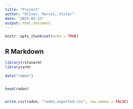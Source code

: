 ```yaml
---
title: "Project"
author: "Oliver, Marvin, Victor"
date: "2025-03-23"
output: html_document
---
```


```r
knitr::opts_chunk$set(echo = TRUE)
```

## R Markdown

```r
library(rstanarm)
library(arm)

data("radon")


head(radon)


write.csv(radon, "radon_exported.csv", row.names = FALSE)

```

